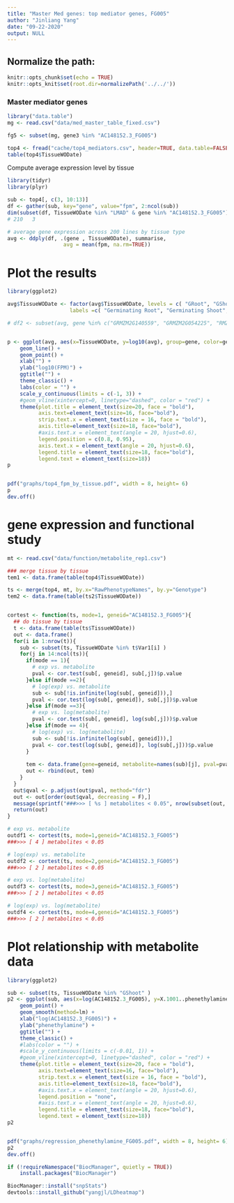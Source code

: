 ```yaml
---
title: "Master Med genes: top mediator genes, FG005"
author: "Jinliang Yang"
date: "09-22-2020"
output: NULL
---
```



## Normalize the path:

```r
knitr::opts_chunk$set(echo = TRUE) 
knitr::opts_knit$set(root.dir=normalizePath('../../')) 
```

### Master mediator genes

```r
library("data.table")
mg <- read.csv("data/med_master_table_fixed.csv")

fg5 <- subset(mg, gene3 %in% "AC148152.3_FG005")
```

```r
top4 <- fread("cache/top4_mediators.csv", header=TRUE, data.table=FALSE)
table(top4$TissueWODate)
```

Compute average expression level by tissue
```r
library(tidyr)
library(plyr)

sub <- top4[, c(3, 10:13)]
df <- gather(sub, key="gene", value="fpm", 2:ncol(sub))
dim(subset(df, TissueWODate %in% "LMAD" & gene %in% "AC148152.3_FG005"))
# 210   3

# average gene expression across 200 lines by tissue type
avg <- ddply(df, .(gene , TissueWODate), summarise,
                  avg = mean(fpm, na.rm=TRUE))

```


# Plot the results

```r
library(ggplot2)

avg$TissueWODate <- factor(avg$TissueWODate, levels = c( "GRoot", "GShoot", "L3Base", "L3Mid", "L3Tip", "LMAD", "LMAN", "Kern"),
                    labels =c( "Germinating Root", "Germinating Shoot", "Leaf 3 base","Leaf 3 Middle", "Leaf 3 tip", "Adult leaf during the day", "Adult leaf at night","Kernels after pollination"))

# df2 <- subset(avg, gene %in% c("GRMZM2G140559", "GRMZM2G054225", "RMZM2G037048", "GRMZM2G020148", "GRMZM2G000231"))


p <- ggplot(avg, aes(x=TissueWODate, y=log10(avg), group=gene, color=gene)) +
    geom_line() + 
    geom_point() +
    xlab("") +
    ylab("log10(FPM)") +
    ggtitle("") +
    theme_classic() +
    labs(color = "") +
    scale_y_continuous(limits = c(-1, 3)) +
    #geom_vline(xintercept=0, linetype="dashed", color = "red") +
    theme(plot.title = element_text(size=20, face = "bold"), 
          axis.text=element_text(size=16, face="bold"),
          strip.text.x = element_text(size = 16, face = "bold"),
          axis.title=element_text(size=18, face="bold"),
          #axis.text.x = element_text(angle = 20, hjust=0.6),
          legend.position = c(0.8, 0.95), 
          axis.text.x = element_text(angle = 20, hjust=0.6),
          legend.title = element_text(size=18, face="bold"),
          legend.text = element_text(size=18))
p


pdf("graphs/top4_fpm_by_tissue.pdf", width = 8, height= 6)
p
dev.off()
```

# gene expression and functional study

```r
mt <- read.csv("data/function/metabolite_rep1.csv")

### merge tissue by tissue
tem1 <- data.frame(table(top4$TissueWODate))

ts <- merge(top4, mt, by.x="RawPhenotypeNames", by.y="Genotype")
tem2 <- data.frame(table(ts2$TissueWODate))


cortest <- function(ts, mode=1, geneid="AC148152.3_FG005"){
  ## do tissue by tissue
  t <- data.frame(table(ts$TissueWODate))
  out <- data.frame()
  for(i in 1:nrow(t)){
    sub <- subset(ts, TissueWODate %in% t$Var1[i] )
    for(j in 14:ncol(ts)){
      if(mode == 1){
        # exp vs. metabolite
        pval <- cor.test(sub[, geneid], sub[,j])$p.value
      }else if(mode ==2){
        # log(exp) vs. metabolite
        sub <- sub[!is.infinite(log(sub[, geneid])),]
        pval <- cor.test(log(sub[, geneid]), sub[,j])$p.value
      }else if(mode ==3){
        # exp vs. log(metabolite)
        pval <- cor.test(sub[, geneid], log(sub[,j]))$p.value
      }else if(mode == 4){
        # log(exp) vs. log(metabolite)
        sub <- sub[!is.infinite(log(sub[, geneid])),]
        pval <- cor.test(log(sub[, geneid]), log(sub[,j]))$p.value
      }
      
      tem <- data.frame(gene=geneid, metabolite=names(sub)[j], pval=pval, tissue = t$Var1[i])
      out <- rbind(out, tem)
    }
  }
  out$qval <- p.adjust(out$pval, method="fdr")
  out <- out[order(out$qval, decreasing = F),]
  message(sprintf("###>>> [ %s ] metabolites < 0.05", nrow(subset(out, qval < 0.05))))
  return(out)
}

# exp vs. metabolite
outdf1 <- cortest(ts, mode=1,geneid="AC148152.3_FG005")
###>>> [ 4 ] metabolites < 0.05

# log(exp) vs. metabolite
outdf2 <- cortest(ts, mode=2,geneid="AC148152.3_FG005")
###>>> [ 2 ] metabolites < 0.05

# exp vs. log(metabolite)
outdf3 <- cortest(ts, mode=3,geneid="AC148152.3_FG005")
###>>> [ 2 ] metabolites < 0.05

# log(exp) vs. log(metabolite)
outdf4 <- cortest(ts, mode=4,geneid="AC148152.3_FG005")
###>>> [ 2 ] metabolites < 0.05

```


# Plot relationship with metabolite data

```r
library(ggplot2)

sub <- subset(ts, TissueWODate %in% "GShoot" )
p2 <- ggplot(sub, aes(x=log(AC148152.3_FG005), y=X.1001..phenethylamine..13.742.)) +
    geom_point() +
    geom_smooth(method=lm) +
    xlab("log(AC148152.3_FG005)") +
    ylab("phenethylamine") +
    ggtitle("") +
    theme_classic() +
    #labs(color = "") +
    #scale_y_continuous(limits = c(-0.01, 1)) +
    #geom_vline(xintercept=0, linetype="dashed", color = "red") +
    theme(plot.title = element_text(size=20, face = "bold"), 
          axis.text=element_text(size=16, face="bold"),
          strip.text.x = element_text(size = 16, face = "bold"),
          axis.title=element_text(size=18, face="bold"),
          #axis.text.x = element_text(angle = 20, hjust=0.6),
          legend.position = "none", 
          #axis.text.x = element_text(angle = 20, hjust=0.6),
          legend.title = element_text(size=18, face="bold"),
          legend.text = element_text(size=18))
p2


pdf("graphs/regression_phenethylamine_FG005.pdf", width = 8, height= 6)
p2
dev.off()
```


```r
if (!requireNamespace("BiocManager", quietly = TRUE))
    install.packages("BiocManager")

BiocManager::install("snpStats")
devtools::install_github("yangjl/LDheatmap")
```

